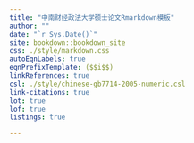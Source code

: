 ```yaml
--- 
title: "中南财经政法大学硕士论文Rmarkdown模板"
author: ""
date: "`r Sys.Date()`"
site: bookdown::bookdown_site
css: ./style/markdown.css
autoEqnLabels: true 
eqnPrefixTemplate: ($$i$$)
linkReferences: true
csl: ./style/chinese-gb7714-2005-numeric.csl
link-citations: true
lot: true
lof: true
listings: true

---
```

